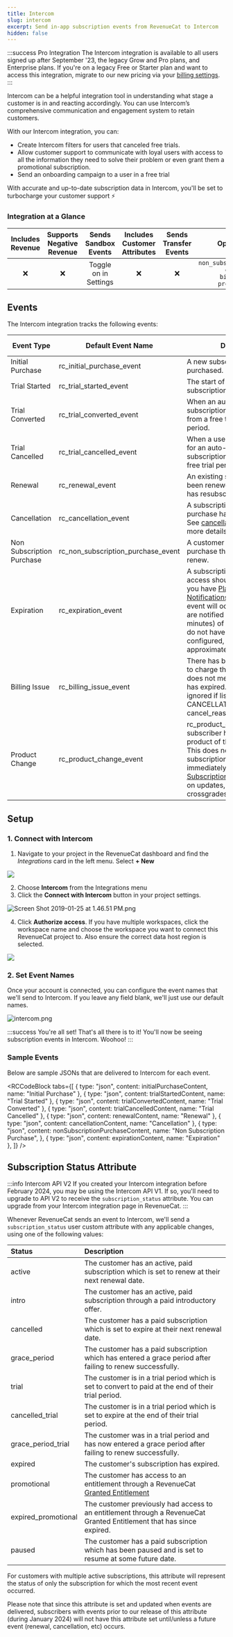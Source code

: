 ```yaml
---
title: Intercom
slug: intercom
excerpt: Send in-app subscription events from RevenueCat to Intercom
hidden: false
---
```


:::success Pro Integration
The Intercom integration is available to all users signed up after September '23, the legacy Grow and Pro plans, and Enterprise plans. If you're on a legacy Free or Starter plan and want to access this integration, migrate to our new pricing via your [billing settings](https://app.revenuecat.com/settings/billing).
:::

Intercom can be a helpful integration tool in understanding what stage a customer is in and reacting accordingly. You can use Intercom’s comprehensive communication and engagement system to retain customers.

With our Intercom integration, you can:

- Create Intercom filters for users that canceled free trials.
- Allow customer support to communicate with loyal users with access to all the information they need to solve their problem or even grant them a promotional subscription.
- Send an onboarding campaign to a user in a free trial

With accurate and up-to-date subscription data in Intercom, you'll be set to turbocharge your customer support ⚡️

### Integration at a Glance

| Includes Revenue | Supports Negative Revenue | Sends Sandbox Events  | Includes Customer Attributes | Sends Transfer Events |                                       Optional Event Types                                        |
| :--------------: | :-----------------------: | :-------------------: | :--------------------------: | :-------------------: | :-----------------------------------------------------------------------------------------------: |
|        ❌        |            ❌             | Toggle on in Settings |              ❌              |          ❌           | `non_subscription_purchase_event` `expiration_event` `billing_issue_event` `product_change_event` |

## Events

The Intercom integration tracks the following events:

| Event Type                | Default Event Name                 | Description                                                                                                                                                                                                                                                                                                                                 | App Store | Play Store | Amazon | Stripe | Promo |
| ------------------------- | ---------------------------------- | ------------------------------------------------------------------------------------------------------------------------------------------------------------------------------------------------------------------------------------------------------------------------------------------------------------------------------------------- | --------- | ---------- | ------ | ------ | ----- |
| Initial Purchase          | rc_initial_purchase_event          | A new subscription has been purchased.                                                                                                                                                                                                                                                                                                      | ✅        | ✅         | ✅     | ✅     | ❌    |
| Trial Started             | rc_trial_started_event             | The start of an auto-renewing subscription product free trial.                                                                                                                                                                                                                                                                              | ✅        | ✅         | ✅     | ✅     | ❌    |
| Trial Converted           | rc_trial_converted_event           | When an auto-renewing subscription product converts from a free trial to normal paid period.                                                                                                                                                                                                                                                | ✅        | ✅         | ✅     | ✅     | ❌    |
| Trial Cancelled           | rc_trial_cancelled_event           | When a user turns off renewals for an auto-renewing subscription product during a free trial period.                                                                                                                                                                                                                                        | ✅        | ✅         | ✅     | ✅     | ❌    |
| Renewal                   | rc_renewal_event                   | An existing subscription has been renewed or a lapsed user has resubscribed.                                                                                                                                                                                                                                                                | ✅        | ✅         | ✅     | ✅     | ❌    |
| Cancellation              | rc_cancellation_event              | A subscription or non-renewing purchase has been cancelled. See [cancellation reasons](/integrations/webhooks/event-types-and-fields#cancellation-and-expiration-reasons) for more details.                                                                                                                                                 | ✅        | ✅         | ✅     | ✅     | ✅    |
| Non Subscription Purchase | rc_non_subscription_purchase_event | A customer has made a purchase that will not auto-renew.                                                                                                                                                                                                                                                                                    | ✅        | ✅         | ✅     | ✅     | ✅    |
| Expiration                | rc_expiration_event                | A subscription has expired and access should be removed. If you have [Platform Server Notifications](/platform-resources/server-notifications) configured, this event will occur as soon as we are notified (within seconds to minutes) of the expiration. If you do not have notifications configured, delays may be approximately 1 hour. | ✅        | ✅         | ✅     | ✅     | ✅    |
| Billing Issue             | rc_billing_issue_event             | There has been a problem trying to charge the subscriber. This does not mean the subscription has expired. Can be safely ignored if listening to CANCELLATION event + cancel_reason=BILLING_ERROR.                                                                                                                                          | ✅        | ✅         | ✅     | ✅     | ❌    |
| Product Change            | rc_product_change_event            | rc_product_change_event A subscriber has changed the product of their subscription. This does not mean the new subscription is in effect immediately. See [Managing Subscriptions](/subscription-guidance/managing-subscriptions) for more details on updates, downgrades, and crossgrades.                                                 | ✅        | ✅         | ❌     | ✅     | ❌    |

## Setup

### 1. Connect with Intercom

1. Navigate to your project in the RevenueCat dashboard and find the _Integrations_ card in the left menu. Select **+ New**

![](/images/29eadd0-app.revenuecat.com_projects_85ff18c7_collaborators_1_d46182a24eda06bbc54da52a50e7cf2d.png)

2. Choose **Intercom** from the Integrations menu
3. Click the **Connect with Intercom** button in your project settings.

![](/images/25cc36c-Screen_Shot_2019-01-25_at_1.46.51_PM_b8eb5641f04c97f97d7b550e3f612af0.png "Screen Shot 2019-01-25 at 1.46.51 PM.png")

4. Click **Authorize access**. If you have multiple workspaces, click the workspace name and choose the workspace you want to connect this RevenueCat project to. Also ensure the correct data host region is selected.

![](/images/intercom_authorization_screen.png)

### 2. Set Event Names

Once your account is connected, you can configure the event names that we'll send to Intercom. If you leave any field blank, we'll just use our default names.

![](/images/1046464-intercom_f32480d2c86a693778b943371daacc5c.png "intercom.png")

:::success You're all set!
That's all there is to it! You'll now be seeing subscription events in Intercom. Woohoo!
:::

### Sample Events

Below are sample JSONs that are delivered to Intercom for each event.


<RCCodeBlock
  tabs={[
    { type: "json", content: initialPurchaseContent, name: "Initial Purchase" },
    { type: "json", content: trialStartedContent, name: "Trial Started" },
    { type: "json", content: trialConvertedContent, name: "Trial Converted" },
    { type: "json", content: trialCancelledContent, name: "Trial Cancelled" },
    { type: "json", content: renewalContent, name: "Renewal" },
    { type: "json", content: cancellationContent, name: "Cancellation" },
    {
      type: "json",
      content: nonSubscriptionPurchaseContent,
      name: "Non Subscription Purchase",
    },
    { type: "json", content: expirationContent, name: "Expiration" },
  ]}
/>

## Subscription Status Attribute

:::info Intercom API V2
If you created your Intercom integration before February 2024, you may be using the Intercom API V1. If so, you'll need to upgrade to API V2 to receive the `subscription_status` attribute. You can upgrade from your Intercom integration page in RevenueCat.
:::

Whenever RevenueCat sends an event to Intercom, we'll send a `subscription_status` user custom attribute with any applicable changes, using one of the following values:

| Status              | Description                                                                                                                                |
| :------------------ | :----------------------------------------------------------------------------------------------------------------------------------------- |
| active              | The customer has an active, paid subscription which is set to renew at their next renewal date.                                            |
| intro               | The customer has an active, paid subscription through a paid introductory offer.                                                           |
| cancelled           | The customer has a paid subscription which is set to expire at their next renewal date.                                                    |
| grace_period        | The customer has a paid subscription which has entered a grace period after failing to renew successfully.                                 |
| trial               | The customer is in a trial period which is set to convert to paid at the end of their trial period.                                        |
| cancelled_trial     | The customer is in a trial period which is set to expire at the end of their trial period.                                                 |
| grace_period_trial  | The customer was in a trial period and has now entered a grace period after failing to renew successfully.                                 |
| expired             | The customer's subscription has expired.                                                                                                   |
| promotional         | The customer has access to an entitlement through a RevenueCat [Granted Entitlement](/dashboard-and-metrics/customer-history/promotionals) |
| expired_promotional | The customer previously had access to an entitlement through a RevenueCat Granted Entitlement that has since expired.                      |
| paused              | The customer has a paid subscription which has been paused and is set to resume at some future date.                                       |

For customers with multiple active subscriptions, this attribute will represent the status of only the subscription for which the most recent event occurred.

Please note that since this attribute is set and updated when events are delivered, subscribers with events prior to our release of this attribute (during January 2024) will not have this attribute set until/unless a future event (renewal, cancellation, etc) occurs.

